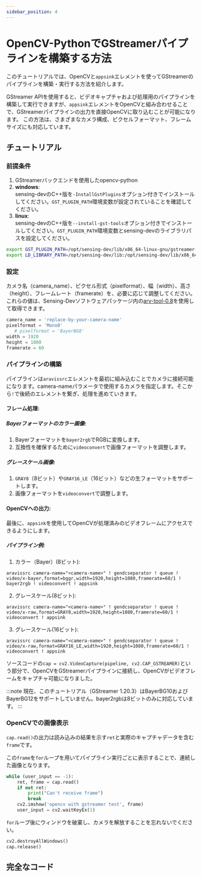 ```yaml
---
sidebar_position: 4
---
```


# OpenCV-PythonでGStreamerパイプラインを構築する方法

このチュートリアルでは、OpenCVと`appsink`エレメントを使ってGStreamerのパイプラインを構築・実行する方法を紹介します。

GStreamer APIを使用すると、ビデオキャプチャおよび処理用のパイプラインを構築して実行できますが、`appsink`エレメントをOpenCVと組み合わせることで、GStreamerパイプラインの出力を直接OpenCVに取り込むことが可能になります。
この方法は、さまざまなカメラ構成、ピクセルフォーマット、フレームサイズにも対応しています。

## チュートリアル

### 前提条件
1. GStreamerバックエンドを使用したopencv-python
2. **windows**:  
   sensing-devのC++版を`-InstallGstPlugins`オプション付きでインストールしてください。`GST_PLUGIN_PATH`環境変数が設定されていることを確認してください。
3. **linux**:  
   sensing-devのC++版を`--install-gst-tools`オプション付きでインストールしてください。`GST_PLUGIN_PATH`環境変数とsensing-devのライブラリパスを設定してください。
```bash
export GST_PLUGIN_PATH=/opt/sensing-dev/lib/x86_64-linux-gnu/gstreamer-1.0
export LD_LIBRARY_PATH=/opt/sensing-dev/lib:/opt/sensing-dev/lib/x86_64-linux-gnu:$LD_LIBRARY_PATH
```
### 設定
カメラ名（camera_name）、ピクセル形式（pixelformat）、幅（width）、高さ（height）、フレームレート（framerate）を、必要に応じて調整してください。これらの値は、Sensing-Devソフトウェアパッケージ内の[arv-tool-0.8](../external/aravis/arv-tools)を使用して取得できます。

```python
camera_name = 'replace-by-your-camera-name'
pixelformat = 'Mono8'
   # pixelformat = 'BayerBG8'
width = 1920
height = 1080
framerate = 60
```

### パイプラインの構築
パイプラインは`aravissrc`エレメントを最初に組み込むことでカメラに接続可能になります。camera-nameパラメータで使用するカメラを指定します。そこから`!`で後続のエレメントを繋ぎ、処理を進めていきます。

#### フレーム処理:

##### Bayerフォーマットのカラー画像:
1. Bayerフォーマットを`bayer2rgb`でRGBに変換します。
2. 互換性を確保するために`videoconvert`で画像フォーマットを調整します。

##### グレースケール画像:
1. `GRAY8`（8ビット）や`GRAY16_LE`（16ビット）などの生フォーマットをサポートします。
2. 画像フォーマットを`videoconvert`で調整します。

#### OpenCVへの出力:

最後に、`appsink`を使用してOpenCVが処理済みのビデオフレームにアクセスできるようにします。

##### パイプライン例:
1. カラー（Bayer）(8ビット):

```
aravissrc camera-name="<camera-name>" ! gendcseparator ! queue ! video/x-bayer,format=bggr,width=1920,height=1080,framerate=60/1 ! bayer2rgb ! videoconvert ! appsink
```

2. グレースケール(8ビット):

```
aravissrc camera-name="<camera-name>" ! gendcseparator ! queue ! video/x-raw,format=GRAY8,width=1920,height=1080,framerate=60/1 ! videoconvert ! appsink
```

3. グレースケール(16ビット):

```
aravissrc camera-name="<camera-name>" ! gendcseparator ! queue ! video/x-raw,format=GRAY16_LE,width=1920,height=1080,framerate=60/1 ! videoconvert ! appsink
```

ソースコードの`cap = cv2.VideoCapture(pipeline, cv2.CAP_GSTREAMER)`という部分で、OpenCVをGStreamerパイプラインに接続し、OpenCVがビデオフレームをキャプチャ可能になりました。

:::note
現在、このチュートリアル（GStreamer 1.20.3）はBayerBG10およびBayerBG12をサポートしていません。bayer2rgbは8ビットのみに対応しています。
:::

### OpenCVでの画像表示

`cap.read()`の出力は読み込みの結果を示す`ret`と実際のキャプチャデータを含む`frame`です。

この`frame`を`for`ループを用いてパイプライン実行ごとに表示することで、連続した画像となります。

```python
while (user_input == -1):
    ret, frame = cap.read()
    if not ret:
        print("Can't receive frame")
        break
    cv2.imshow('opencv with gstreamer test', frame)
    user_input = cv2.waitKeyEx(1)

```
`for`ループ後にウィンドウを破棄し、カメラを解放することを忘れないでください。

```python
cv2.destroyAllWindows()
cap.release()
```

## 完全なコード


<GenerateTutorialLink language="python" tag={tutorial_version} tutorialfile="gstreamer/tutorial1_display" />
